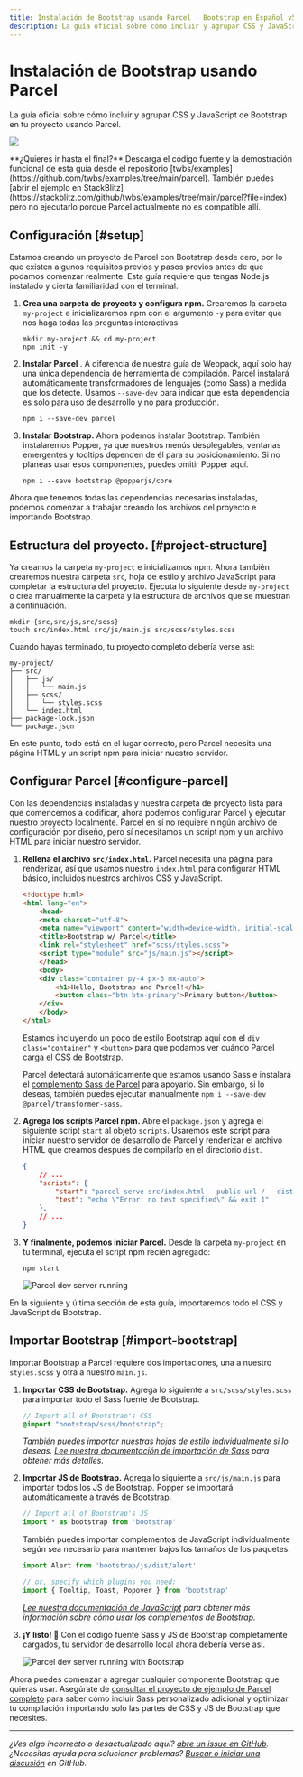 ```yaml
---
title: Instalación de Bootstrap usando Parcel · Bootstrap en Español v5.3
description: La guía oficial sobre cómo incluir y agrupar CSS y JavaScript de Bootstrap en tu proyecto usando Parcel.
---
```


# Instalación de Bootstrap usando Parcel

La guía oficial sobre cómo incluir y agrupar CSS y JavaScript de Bootstrap en tu proyecto usando Parcel.

![](/bootstrap/5.3/assets/img/guides/bootstrap-parcel.png)

<Callout type="info" emoji="">
**¿Quieres ir hasta el final?** Descarga el código fuente y la demostración funcional de esta guía desde el repositorio [twbs/examples](https://github.com/twbs/examples/tree/main/parcel). También puedes [abrir el ejemplo en StackBlitz](https://stackblitz.com/github/twbs/examples/tree/main/parcel?file=index) pero no ejecutarlo porque Parcel actualmente no es compatible allí.
</Callout>

<MainBanner />

## Configuración [#setup]

Estamos creando un proyecto de Parcel con Bootstrap desde cero, por lo que existen algunos requisitos previos y pasos previos antes de que podamos comenzar realmente. Esta guía requiere que tengas Node.js instalado y cierta familiaridad con el terminal.

1.  **Crea una carpeta de proyecto y configura npm.** Crearemos la carpeta `my-project` e inicializaremos npm con el argumento `-y` para evitar que nos haga todas las preguntas interactivas.
    ```shell filename="Terminal"
    mkdir my-project && cd my-project
    npm init -y
    ``` 
2.  **Instalar Parcel** . A diferencia de nuestra guía de Webpack, aquí solo hay una única dependencia de herramienta de compilación. Parcel instalará automáticamente transformadores de lenguajes (como Sass) a medida que los detecte. Usamos `--save-dev` para indicar que esta dependencia es solo para uso de desarrollo y no para producción.
    ```shell filename="Terminal"
    npm i --save-dev parcel
    ``` 
3.  **Instalar Bootstrap.** Ahora podemos instalar Bootstrap. También instalaremos Popper, ya que nuestros menús desplegables, ventanas emergentes y tooltips dependen de él para su posicionamiento. Si no planeas usar esos componentes, puedes omitir Popper aquí.
    ```shell filename="Terminal"
    npm i --save bootstrap @popperjs/core
    ``` 

Ahora que tenemos todas las dependencias necesarias instaladas, podemos comenzar a trabajar creando los archivos del proyecto e importando Bootstrap.

## Estructura del proyecto. [#project-structure]

Ya creamos la carpeta `my-project` e inicializamos npm. Ahora también crearemos nuestra carpeta `src`, hoja de estilo y archivo JavaScript para completar la estructura del proyecto. Ejecuta lo siguiente desde `my-project` o crea manualmente la carpeta y la estructura de archivos que se muestran a continuación.

```shell filename="Terminal"
mkdir {src,src/js,src/scss}
touch src/index.html src/js/main.js src/scss/styles.scss
```

Cuando hayas terminado, tu proyecto completo debería verse así:

```
my-project/
├── src/
│   ├── js/
│   │   └── main.js
│   ├── scss/
│   │   └── styles.scss
│   └── index.html
├── package-lock.json
└── package.json
```

En este punto, todo está en el lugar correcto, pero Parcel necesita una página HTML y un script npm para iniciar nuestro servidor.

## Configurar Parcel [#configure-parcel]

Con las dependencias instaladas y nuestra carpeta de proyecto lista para que comencemos a codificar, ahora podemos configurar Parcel y ejecutar nuestro proyecto localmente. Parcel en sí no requiere ningún archivo de configuración por diseño, pero sí necesitamos un script npm y un archivo HTML para iniciar nuestro servidor.

1.  **Rellena el archivo `src/index.html`.** Parcel necesita una página para renderizar, así que usamos nuestro `index.html` para configurar HTML básico, incluidos nuestros archivos CSS y JavaScript.
    ```html filename="HTML"
    <!doctype html>
    <html lang="en">
        <head>
        <meta charset="utf-8">
        <meta name="viewport" content="width=device-width, initial-scale=1">
        <title>Bootstrap w/ Parcel</title>
        <link rel="stylesheet" href="scss/styles.scss">
        <script type="module" src="js/main.js"></script>
        </head>
        <body>
        <div class="container py-4 px-3 mx-auto">
            <h1>Hello, Bootstrap and Parcel!</h1>
            <button class="btn btn-primary">Primary button</button>
        </div>
        </body>
    </html>
    ```
    
    Estamos incluyendo un poco de estilo Bootstrap aquí con el `div class="container"` y `<button>` para que podamos ver cuándo Parcel carga el CSS de Bootstrap.
    
    Parcel detectará automáticamente que estamos usando Sass e instalará el [complemento Sass de Parcel](https://parceljs.org/languages/sass) para apoyarlo. Sin embargo, si lo deseas, también puedes ejecutar manualmente `npm i --save-dev @parcel/transformer-sass`.
    
2.  **Agrega los scripts Parcel npm.** Abre el `package.json` y agrega el siguiente script `start` al objeto `scripts`. Usaremos este script para iniciar nuestro servidor de desarrollo de Parcel y renderizar el archivo HTML que creamos después de compilarlo en el directorio `dist`.
    ```json filename="JSON"
    {
        // ...
        "scripts": {
            "start": "parcel serve src/index.html --public-url / --dist-dir dist",
            "test": "echo \"Error: no test specified\" && exit 1"
        },
        // ...
    }
    ```    
3.  **Y finalmente, podemos iniciar Parcel.** Desde la carpeta `my-project` en tu terminal, ejecuta el script npm recién agregado:
    ```shell filename="Terminal"
    npm start
    ```
    
    ![Parcel dev server running](/bootstrap/5.3/assets/img/guides/parcel-dev-server.png)

En la siguiente y última sección de esta guía, importaremos todo el CSS y JavaScript de Bootstrap.

<ContentSuggestion />

## Importar Bootstrap [#import-bootstrap]

Importar Bootstrap a Parcel requiere dos importaciones, una a nuestro `styles.scss` y otra a nuestro `main.js`.

1.  **Importar CSS de Bootstrap.** Agrega lo siguiente a `src/scss/styles.scss` para importar todo el Sass fuente de Bootstrap.
    ```scss filename="SCSS"
    // Import all of Bootstrap's CSS
    @import "bootstrap/scss/bootstrap";
    ```
    
    _También puedes importar nuestras hojas de estilo individualmente si lo deseas. [Lee nuestra documentación de importación de Sass](/bootstrap/5.3/customize/sass/#importing) para obtener más detalles._
    
2.  **Importar JS de Bootstrap.** Agrega lo siguiente a `src/js/main.js` para importar todos los JS de Bootstrap. Popper se importará automáticamente a través de Bootstrap.
    ```javascript filename="JavaScript"
    // Import all of Bootstrap's JS
    import * as bootstrap from 'bootstrap'
    ```
    
    También puedes importar complementos de JavaScript individualmente según sea necesario para mantener bajos los tamaños de los paquetes:

    ```javascript filename="JavaScript"
    import Alert from 'bootstrap/js/dist/alert'
    
    // or, specify which plugins you need:
    import { Tooltip, Toast, Popover } from 'bootstrap'
    ```
    
    _[Lee nuestra documentación de JavaScript](/bootstrap/5.3/getting-started/javascript) para obtener más información sobre cómo usar los complementos de Bootstrap._
    
3.  **¡Y listo! 🎉** Con el código fuente Sass y JS de Bootstrap completamente cargados, tu servidor de desarrollo local ahora debería verse así.
    
    ![Parcel dev server running with Bootstrap](/bootstrap/5.3/assets/img/guides/parcel-dev-server-bootstrap.png)
    
Ahora puedes comenzar a agregar cualquier componente Bootstrap que quieras usar. Asegúrate de [consultar el proyecto de ejemplo de Parcel completo](https://github.com/twbs/examples/tree/main/parcel) para saber cómo incluir Sass personalizado adicional y optimizar tu compilación importando solo las partes de CSS y JS de Bootstrap que necesites.
    

* * *

_¿Ves algo incorrecto o desactualizado aquí? [abre un issue en GitHub](https://github.com/twbs/bootstrap/issues/new/choose). ¿Necesitas ayuda para solucionar problemas? [Buscar o iniciar una discusión](https://github.com/twbs/bootstrap/discussions) en GitHub._